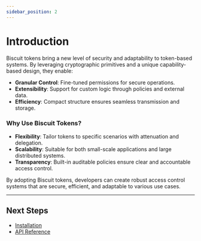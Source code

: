 ```yaml
---
sidebar_position: 2
---
```


# Introduction

Biscuit tokens bring a new level of security and adaptability to token-based systems. By leveraging cryptographic primitives and a unique capability-based design, they enable:

- **Granular Control**: Fine-tuned permissions for secure operations.
- **Extensibility**: Support for custom logic through policies and external data.
- **Efficiency**: Compact structure ensures seamless transmission and storage.

### Why Use Biscuit Tokens?

- **Flexibility**: Tailor tokens to specific scenarios with attenuation and delegation.
- **Scalability**: Suitable for both small-scale applications and large distributed systems.
- **Transparency**: Built-in auditable policies ensure clear and accountable access control.

By adopting Biscuit tokens, developers can create robust access control systems that are secure, efficient, and adaptable to various use cases.

---

## Next Steps

- [Installation](/docs/install)
- [API Reference](/docs/api)